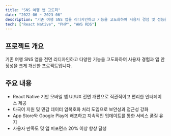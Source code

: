 ```yaml
---
title: "SNS 여행 앱 고도화"
date: "2022-06 ~ 2023-06"
description: "기존 여행 SNS 앱을 리디자인하고 기능을 고도화하여 사용자 경험 및 성능을 향상"
tech: ["React Native", "PHP", "AWS RDS"]
---
```


## 프로젝트 개요
기존 여행 SNS 앱을 전면 리디자인하고 다양한 기능을 고도화하여 사용자 경험과 앱 안정성을 크게 개선한 프로젝트입니다.

## 주요 내용
- React Native 기반 모바일 앱 UI/UX 전면 개편으로 직관적이고 편리한 인터페이스 제공
- 다국어 지원 및 민감 데이터 암복호화 처리 도입으로 보안성과 접근성 강화
- App Store와 Google Play에 배포하고 지속적인 업데이트를 통한 서비스 품질 유지
- 사용자 만족도 및 앱 퍼포먼스 20% 이상 향상 달성
